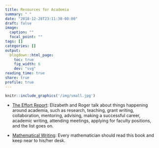 ```yaml
---
title: Resources for Academia
summary: " "
date: "2018-12-28T23:11:30-08:00"
draft: false
image: 
  caption: ""
  focal_point: ""
tags: []
categories: []
output:
  blogdown::html_page:
    toc: true
    fig_width: 6
    dev: "svg"
reading_time: true
share: true
profile: true
---
```


```r
knitr::include_graphics('/img/small.jpg')
```

<!-- [Sherri Rose](http://drsherrirose.org/resources/) -->

- [The Effort Report](http://effortreport.libsyn.com/): Elizabeth and Roger talk about things happening around academia, such as research, teaching, grant writing, collaboration, mentoring, advising, making a successful career, academic writing, attending meetings, applying for faculty positions, and the list goes on. 

- [Mathematical Writing](http://jmlr.csail.mit.edu/reviewing-papers/knuth_mathematical_writing.pdf): Every mathematician should read this book and keep near to his/her desk.  
